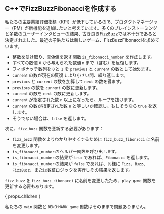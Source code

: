 
## C++でFizzBuzzFibonacciを作成する

私たちの主要業績評価指標（KPI）が低下しているので、プロダクトマネージャー（PM）が新機能を追加したいと考えています。多くのブレインストーミングと多数のユーザーインタビューの結果、古き良きFizzBuzzでは不十分であると決定されました。最近の子供たちは新しいゲーム、FizzBuzzFibonacciを求めています。

<FizzBuzzFibonacciRules />

<IsFibonacciNumberCode />

- 整数を受け取り、真偽値を返す関数 `is_fibonacci_number` を作成します。
- すべての数値 `0` から与えられた数値 `n` まで（含む）を反復します。
- フィボナッチ数列を `0` と `1` を `previous` と `current` の数として始めます。
- `current` の数が現在の反復 `i` より小さい間、繰り返します。
- `previous` と `current` の数を加算して `next` の数を得ます。
- `previous` の数を `current` の数に更新します。
- `current` の数を `next` の数に更新します。
- `current` が指定された数 `n` 以上になったら、ループを抜けます。
- `current` の数が指定された数 `n` と等しいか確認し、もしそうなら `true` を返します。
- そうでない場合は、`false` を返します。

次に、`fizz_buzz` 関数を更新する必要があります：

<FizzBuzzFibonacciCode />

- `fizz_buzz` 関数をよりわかりやすくするために `fizz_buzz_fibonacci` に名前を変更します。
- `is_fibonacci_number` のヘルパー関数を呼び出します。
- `is_fibonacci_number` の結果が `true` であれば、`Fibonacci` を返します。
- `is_fibonacci_number` の結果が `false` であれば、同様に `Fizz`、`Buzz`、`FizzBuzz`、または数値ロジックを実行しその結果を返します。

`fizz_buzz` を `fizz_buzz_fibonacci` に名前を変更したため、`play_game` 関数を更新する必要もあります。

{ props.children }

私たちの `main` 関数と `BENCHMARK_game` 関数はそのままで問題ありません。